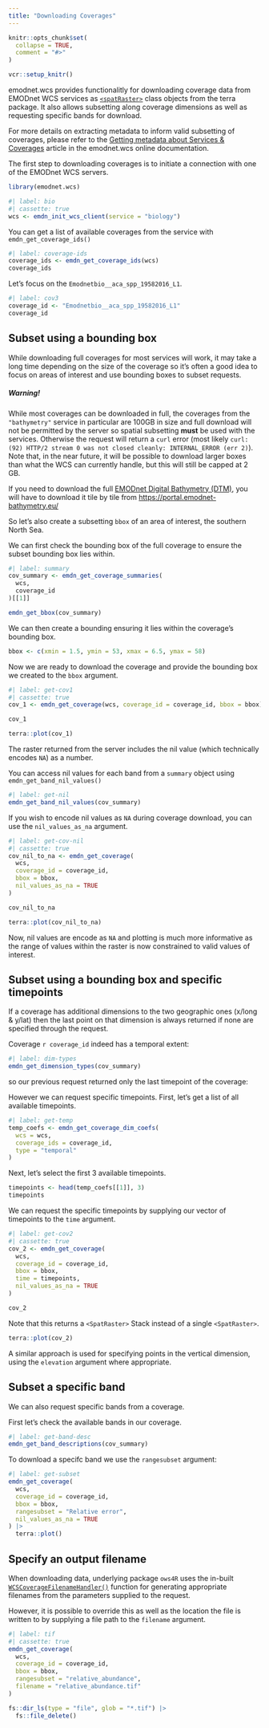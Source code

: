 ```yaml
---
title: "Downloading Coverages"
---
```


```r
knitr::opts_chunk$set(
  collapse = TRUE,
  comment = "#>"
)

vcr::setup_knitr()
```

emodnet.wcs provides functionalitly for downloading coverage data from EMODnet WCS services as [`<spatRaster>`](https://rspatial.github.io/terra/reference/SpatRaster-class.html) class objects from the terra package. 
It also allows subsetting along coverage dimensions as well as requesting specific bands for download.

For more details on extracting metadata to inform valid subsetting of coverages, please refer to the [Getting metadata about Services & Coverages](https://emodnet.github.io/emodnet.wcs/articles/metadata.html) article in the emodnet.wcs online documentation.


The first step to downloading coverages is to initiate a connection with one of the EMODnet WCS servers.

```r
library(emodnet.wcs)
```


```r
#| label: bio
#| cassette: true
wcs <- emdn_init_wcs_client(service = "biology")

```

You can get a list of available coverages from the service with `emdn_get_coverage_ids()`

```r
#| label: coverage-ids
coverage_ids <- emdn_get_coverage_ids(wcs)
coverage_ids
```

Let's focus on the `Emodnetbio__aca_spp_19582016_L1`.

```r
#| label: cov3
coverage_id <- "Emodnetbio__aca_spp_19582016_L1"
coverage_id

```


## Subset using a bounding box

While downloading full coverages for most services will work, it may take a long time depending on the size of the coverage so it's often a good idea to focus on areas of interest and use bounding boxes to subset requests.

<div class="alert alert-warning" role="alert">

<h5> **Warning!**</h5>

<p>While most coverages can be downloaded in full, the coverages from the `"bathymetry"` service in particular are 100GB in size and full download will not be permitted by the server so spatial subsetting **must** be used with the services. 
Otherwise the request will return a `curl` error (most likely ` curl: (92) HTTP/2 stream 0 was not closed cleanly: INTERNAL_ERROR (err 2)`). 
Note that, in the near future, it will be possible to download larger boxes than what the WCS can currently handle, but this will still be capped at 2 GB.</p>

<p>If you need to download the full [EMODnet Digital Bathymetry (DTM)](https://data.europa.eu/data/datasets/emodnet_bathymetry?locale=en), you will have to download it tile by tile from <https://portal.emodnet-bathymetry.eu/></p>

</div>

So let's also create a subsetting `bbox` of an area of interest, the southern North Sea. 

We can first check the bounding box of the full coverage to ensure the subset bounding box lies within.

```r
#| label: summary
cov_summary <- emdn_get_coverage_summaries(
  wcs,
  coverage_id
)[[1]]

emdn_get_bbox(cov_summary)
```

We can then create a bounding ensuring it lies within the coverage's bounding box.
```r
bbox <- c(xmin = 1.5, ymin = 53, xmax = 6.5, ymax = 58)
```


Now we are ready to download the coverage and provide the bounding box we created to the `bbox` argument.

```r
#| label: get-cov1
#| cassette: true
cov_1 <- emdn_get_coverage(wcs, coverage_id = coverage_id, bbox = bbox)

cov_1
```

```r
terra::plot(cov_1)
```

The raster returned from the server includes the nil value (which technically encodes `NA`) as a number.

You can access nil values for each band from a `summary` object using `emdn_get_band_nil_values()`

```r
#| label: get-nil
emdn_get_band_nil_values(cov_summary)
```

If you wish to encode nil values as `NA` during coverage download, you can use the `nil_values_as_na` argument.

```r
#| label: get-cov-nil
#| cassette: true
cov_nil_to_na <- emdn_get_coverage(
  wcs,
  coverage_id = coverage_id,
  bbox = bbox,
  nil_values_as_na = TRUE
)

cov_nil_to_na
```

```r
terra::plot(cov_nil_to_na)
```

Now, nil values are encode as `NA` and plotting is much more informative as the range of values within the raster is now constrained to valid values of interest.

## Subset using a bounding box and specific timepoints

If a coverage has additional dimensions to the two geographic ones (x/long & y/lat) then the last point on that dimension is always returned if none are specified through the request.

Coverage `r coverage_id` indeed has a temporal extent:

```r
#| label: dim-types
emdn_get_dimension_types(cov_summary)
```

so our previous request returned only the last timepoint of the coverage:

However we can request specific timepoints. First, let's get a list of all available timepoints.

```r
#| label: get-temp
temp_coefs <- emdn_get_coverage_dim_coefs(
  wcs = wcs,
  coverage_ids = coverage_id,
  type = "temporal"
)
```

Next, let's select the first 3 available timepoints.
```r
timepoints <- head(temp_coefs[[1]], 3)
timepoints
```

We can request the specific timepoints by supplying our vector of timepoints to the `time` argument.
```r
#| label: get-cov2
#| cassette: true
cov_2 <- emdn_get_coverage(
  wcs,
  coverage_id = coverage_id,
  bbox = bbox,
  time = timepoints,
  nil_values_as_na = TRUE
)
```

```r
cov_2
```

Note that this returns a ` <SpatRaster>` Stack instead of a single `<SpatRaster>`.
```r
terra::plot(cov_2)
```


A similar approach is used for specifying points in the vertical dimension, using the `elevation` argument where appropriate.

## Subset a specific band

We can also request specific bands from a coverage. 

First let's check the available bands in our coverage.

```r
#| label: get-band-desc
emdn_get_band_descriptions(cov_summary)
```

To download a specifc band we use the `rangesubset` argument:
```r
#| label: get-subset
emdn_get_coverage(
  wcs,
  coverage_id = coverage_id,
  bbox = bbox,
  rangesubset = "Relative error",
  nil_values_as_na = TRUE
) |>
  terra::plot()
```



## Specify an output filename

When downloading data, underlying package `ows4R` uses the in-built [`WCSCoverageFilenameHandler()`](https://eblondel.github.io/ows4R/reference/WCSCoverageFilenameHandler.html) function for generating appropriate filenames from the parameters supplied to the request.

However, it is possible to override this as well as the location the file is written to by supplying a file path to the `filename` argument.

```r
#| label: tif
#| cassette: true
emdn_get_coverage(
  wcs,
  coverage_id = coverage_id,
  bbox = bbox,
  rangesubset = "relative_abundance",
  filename = "relative_abundance.tif"
)
```


```r
fs::dir_ls(type = "file", glob = "*.tif") |>
  fs::file_delete()
```

